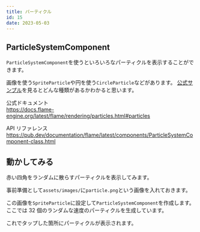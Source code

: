 ```yaml
---
title: パーティクル
id: 15
date: 2023-05-03
---
```



## ParticleSystemComponent

`ParticleSystemComponent`を使うといろいろなパーティクルを表示することができます。

画像を使う`SpriteParticle`や円を使う`CircleParticle`などがあります。
[公式サンプル](https://examples.flame-engine.org/#/Rendering_Particles)を見るとどんな種類があるかわかると思います。

公式ドキュメント  
https://docs.flame-engine.org/latest/flame/rendering/particles.html#particles

API リファレンス  
https://pub.dev/documentation/flame/latest/components/ParticleSystemComponent-class.html

## 動かしてみる

赤い四角をランダムに散らすパーティクルを表示してみます。

事前準備として`assets/images/`に`particle.png`という画像を入れておきます。

<DemoImage file="particle.png" />

この画像を`SpriteParticle`に設定して`ParticleSystemComponent`を作成します。
ここでは 32 個のランダムな速度のパーティクルを生成しています。

<ExampleCode file="particle/game.dart" />

これでタップした箇所にパーティクルが表示されます。
